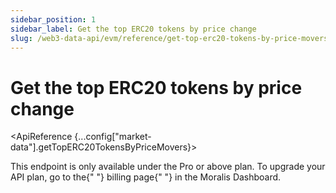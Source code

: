 ```yaml
---
sidebar_position: 1
sidebar_label: Get the top ERC20 tokens by price change
slug: /web3-data-api/evm/reference/get-top-erc20-tokens-by-price-movers
---
```



# Get the top ERC20 tokens by price change

<ApiReference {...config["market-data"].getTopERC20TokensByPriceMovers}>
  <Admonition type="info" icon="💡" title="PREMINUM ENDPOINT">
    <p>
      This endpoint is only available under the Pro or above plan. To upgrade
      your API plan, go to the{" "}
      <Link href="https://admin.moralis.io/account/billing">billing page</Link>{" "}
      in the Moralis Dashboard.
    </p>
  </Admonition>
</ApiReference>
